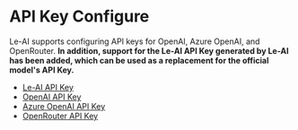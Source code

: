 # API Key Configure

Le-AI supports configuring API keys for OpenAI, Azure OpenAI, and OpenRouter. <b>In addition, support for the Le-AI API Key generated by Le-AI has been added, which can be used as a replacement for the official model's API Key.</b>

- [Le-AI API Key](/api-key-configure/le-ai)
- [OpenAI API Key](/api-key-configure/open-ai)
- [Azure OpenAI API Key](/api-key-configure/azure)
- [OpenRouter API Key](/api-key-configure/openRouter)
